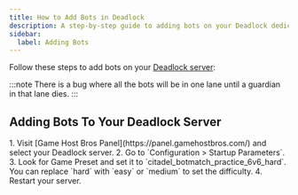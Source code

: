 ```yaml
---
title: How to Add Bots in Deadlock
description: A step-by-step guide to adding bots on your Deadlock dedicated server.
sidebar:
  label: Adding Bots
---
```


Follow these steps to add bots on your [Deadlock server](https://www.gamehostbros.com/deadlock-server-hosting/):

:::note 
There is a bug where all the bots will be in one lane until a guardian in that lane dies.
:::

## Adding Bots To Your Deadlock Server

<Steps>
1. Visit [Game Host Bros Panel](https://panel.gamehostbros.com/) and select your Deadlock server.
2. Go to `Configuration > Startup Parameters`.
3. Look for Game Preset and set it to `citadel_botmatch_practice_6v6_hard`. You can replace `hard` with `easy` or `medium` to set the difficulty.
4. Restart your server.
</Steps>
